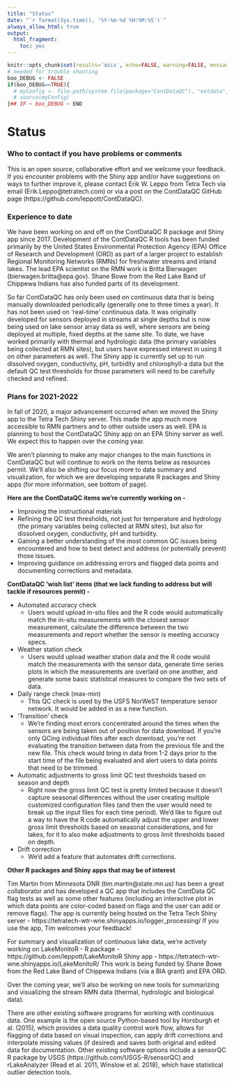 ```yaml
---
title: "Status"
date: "`r format(Sys.time(), '%Y-%m-%d %H:%M:%S')`"
always_allow_html: true
output:
  html_fragment:
    toc: yes
---
```


```r
knitr::opts_chunk$set(results='asis', echo=FALSE, warning=FALSE, message = FALSE)
# needed for trouble shooting
boo_DEBUG <- FALSE
if(boo_DEBUG==TRUE){
  # myConfig <- file.path(system.file(package="ContDataQC"), "extdata", "config.ORIG.R")
  # source(myConfig)
}## IF ~ boo_DEBUG ~ END
```

# Status

### Who to contact if you have problems or comments
This is an open source, collaborative effort and we welcome your feedback. If you encounter problems with the Shiny app and/or have suggestions on ways to further improve it, please contact Erik W. Leppo from Tetra Tech via email (Erik.Leppo@tetratech.com) or via a post on the ContDataQC GitHub page (https://github.com/leppott/ContDataQC). 

### Experience to date
We have been working on and off on the ContDataQC R package and Shiny app since 2017. Development of the ContDataQC R tools has been funded primarily by the United States Environmental Protection Agency (EPA) Office of Research and Development (ORD) as part of a larger project to establish Regional Monitoring Networks (RMNs) for freshwater streams and inland lakes. The lead EPA scientist on the RMN work is Britta Bierwagen (bierwagen.britta@epa.gov). Shane Bowe from the Red Lake Band of Chippewa Indians has also funded parts of its development. 

So far ContDataQC has only been used on continuous data that is being manually downloaded periodically (generally one to three times a year). It has not been used on ‘real-time’ continuous data. It was originally developed for sensors deployed in streams at single depths but is now being used on lake sensor array data as well, where sensors are being deployed at multiple, fixed depths at the same site. To date, we have worked primarily with thermal and hydrologic data (the primary variables being collected at RMN sites), but users have expressed interest in using it on other parameters as well. The Shiny app is currently set up to run dissolved oxygen, conductivity, pH, turbidity and chlorophyll-a data but the default QC test thresholds for those parameters will need to be carefully checked and refined.

### Plans for 2021-2022
In fall of 2020, a major advancement occurred when we moved the Shiny app to the Tetra Tech Shiny server. This made the app much more accessible to RMN partners and to other outside users as well. EPA is planning to host the ContDataQC Shiny app on an EPA Shiny server as well. We expect this to happen over the coming year.

We aren’t planning to make any major changes to the main functions in ContDataQC but will continue to work on the items below as resources permit. We’ll also be shifting our focus more to data summary and visualization, for which we are developing separate R packages and Shiny apps (for more information, see bottom of page).

**Here are the ContDataQC items we’re currently working on -**

* Improving the instructional materials
* Refining the QC test thresholds, not just for temperature and hydrology (the primary variables being collected at RMN sites), but also for dissolved oxygen, conductivity, pH and turbidity. 
* Gaining a better understanding of the most common QC issues being encountered and how to best detect and address (or potentially prevent) those issues.
* Improving guidance on addressing errors and flagged data points and documenting corrections and metadata.

**ContDataQC ‘wish list’ items (that we lack funding to address but will tackle if resources permit) -**

* Automated accuracy check
  + Users would upload in-situ files and the R code would automatically match the in-situ measurements with the closest sensor measurement, calculate the difference between the two measurements and report whether the sensor is meeting accuracy specs.
* Weather station check 
  + Users would upload weather station data and the R code would match the measurements with the sensor data, generate time series plots in which the measurements are overlaid on one another, and generate some basic statistical measures to compare the two sets of data.
* Daily range check (max-min)
  + This QC check is used by the USFS NorWeST temperature sensor network. It would be added in as a new function.
* ‘Transition’ check
  + We’re finding most errors concentrated around the times when the sensors are being taken out of position for data download. If you’re only QCing individual files after each download, you’re not evaluating the transition between data from the previous file and the new file. This check would bring in data from 1-2 days prior to the start time of the file being evaluated and alert users to data points that need to be trimmed.
* Automatic adjustments to gross limit QC test thresholds based on season and depth
  + Right now the gross limit QC test is pretty limited because it doesn’t capture seasonal differences without the user creating multiple customized configuration files (and then the user would need to break up the input files for each time period). We’d like to figure out a way to have the R code automatically adjust the upper and lower gross limit thresholds based on seasonal considerations, and for lakes, for it to also make adjustments to gross limit thresholds based on depth.  
* Drift correction
  + We’d add a feature that automates drift corrections. 

**Other R packages and Shiny apps that may be of interest**

Tim Martin from Minnesota DNR (tim.martin@state.mn.us) has been a great collaborator and has developed a QC app that includes the ContData QC flag tests as well as some other features (including an interactive plot in which data points are color-coded based on flags and the user can add or remove flags). The app is currently being hosted on the Tetra Tech Shiny server - 
https://tetratech-wtr-wne.shinyapps.io/logger_processing/
If you use the app, Tim welcomes your feedback!

For summary and visualization of continuous lake data, we’re actively working on LakeMonitoR -
R package - https://github.com/leppott/LakeMonitoR
Shiny app - https://tetratech-wtr-wne.shinyapps.io/LakeMonitoR/
This work is being funded by Shane Bowe from the Red Lake Band of Chippewa Indians (via a BIA grant) and EPA ORD.

Over the coming year, we’ll also be working on new tools for summarizing and visualizing the stream RMN data (thermal, hydrologic and biological data).

There are other existing software programs for working with continuous data. One example is the open source Python-based tool by Horsburgh et al. (2015), which provides a data quality control work flow, allows for flagging of data based on visual inspection, can apply drift corrections and interpolate missing values (if desired) and saves both original and edited data for documentation. Other existing software options include a sensorQC R package by USGS (https://github.com/USGS-R/sensorQC) and rLakeAnalyzer (Read et al. 2011, Winslow et al. 2018), which have statistical outlier detection tools.

